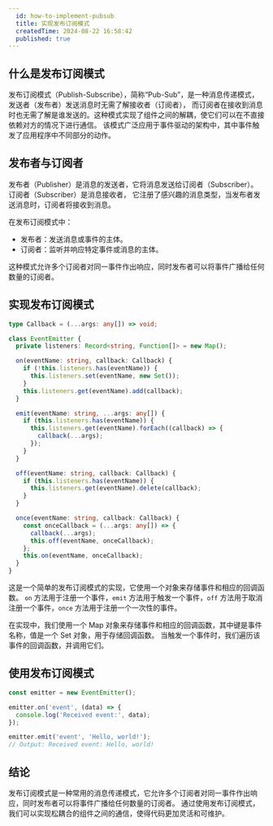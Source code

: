 ```yaml
---
  id: how-to-implement-pubsub
  title: 实现发布订阅模式
  createdTime: 2024-08-22 16:58:42
  published: true
---
```


## 什么是发布订阅模式

发布订阅模式（Publish-Subscribe），简称“Pub-Sub”，是一种消息传递模式，发送者（发布者）发送消息时无需了解接收者（订阅者），
而订阅者在接收到消息时也无需了解是谁发送的。这种模式实现了组件之间的解耦，使它们可以在不直接依赖对方的情况下进行通信。
该模式广泛应用于事件驱动的架构中，其中事件触发了应用程序中不同部分的动作。

## 发布者与订阅者

发布者（Publisher）是消息的发送者，它将消息发送给订阅者（Subscriber）。订阅者（Subscriber）是消息接收者，
它注册了感兴趣的消息类型，当发布者发送消息时，订阅者将接收到消息。

在发布订阅模式中：

- 发布者：发送消息或事件的主体。
- 订阅者：监听并响应特定事件或消息的主体。

这种模式允许多个订阅者对同一事件作出响应，同时发布者可以将事件广播给任何数量的订阅者。

## 实现发布订阅模式

```ts
type Callback = (...args: any[]) => void;

class EventEmitter {
  private listeners: Record<string, Function[]> = new Map();

  on(eventName: string, callback: Callback) {
    if (!this.listeners.has(eventName)) {
      this.listeners.set(eventName, new Set());
    }
    this.listeners.get(eventName).add(callback);
  }

  emit(eventName: string, ...args: any[]) {
    if (this.listeners.has(eventName)) {
      this.listeners.get(eventName).forEach((callback) => {
        callback(...args);
      });
    }
  }

  off(eventName: string, callback: Callback) {
    if (this.listeners.has(eventName)) {
      this.listeners.get(eventName).delete(callback);
    }
  }

  once(eventName: string, callback: Callback) {
    const onceCallback = (...args: any[]) => {
      callback(...args);
      this.off(eventName, onceCallback);
    };
    this.on(eventName, onceCallback);
  }
}
```

这是一个简单的发布订阅模式的实现，它使用一个对象来存储事件和相应的回调函数。
`on` 方法用于注册一个事件，`emit` 方法用于触发一个事件，`off` 方法用于取消注册一个事件，`once` 方法用于注册一个一次性的事件。

在实现中，我们使用一个 Map 对象来存储事件和相应的回调函数，其中键是事件名称，值是一个 Set 对象，用于存储回调函数。
当触发一个事件时，我们遍历该事件的回调函数，并调用它们。

## 使用发布订阅模式

```ts
const emitter = new EventEmitter();

emitter.on('event', (data) => {
  console.log('Received event:', data);
});

emitter.emit('event', 'Hello, world!');
// Output: Received event: Hello, world!
```

## 结论

发布订阅模式是一种常用的消息传递模式，它允许多个订阅者对同一事件作出响应，同时发布者可以将事件广播给任何数量的订阅者。
通过使用发布订阅模式，我们可以实现松耦合的组件之间的通信，使得代码更加灵活和可维护。

